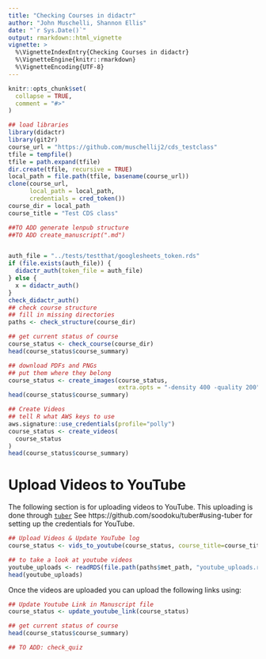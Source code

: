 ```yaml
---
title: "Checking Courses in didactr"
author: "John Muschelli, Shannon Ellis"
date: "`r Sys.Date()`"
output: rmarkdown::html_vignette
vignette: >
  %\VignetteIndexEntry{Checking Courses in didactr}
  %\VignetteEngine{knitr::rmarkdown}
  %\VignetteEncoding{UTF-8}
---
```


```r
knitr::opts_chunk$set(
  collapse = TRUE,
  comment = "#>"
)
```

```r
## load libraries
library(didactr)
library(git2r)
course_url = "https://github.com/muschellij2/cds_testclass"
tfile = tempfile()
tfile = path.expand(tfile)
dir.create(tfile, recursive = TRUE)
local_path = file.path(tfile, basename(course_url))
clone(course_url, 
      local_path = local_path, 
      credentials = cred_token())
course_dir = local_path
course_title = "Test CDS class"

##TO ADD generate lenpub structure
##TO ADD create_manuscript(".md")


auth_file = "../tests/testthat/googlesheets_token.rds"
if (file.exists(auth_file)) {
  didactr_auth(token_file = auth_file)
} else {
  x = didactr_auth()
}
check_didactr_auth()
## check course structure
## fill in missing directories
paths <- check_structure(course_dir)

## get current status of course
course_status <- check_course(course_dir)
head(course_status$course_summary)

## download PDFs and PNGs
## put them where they belong
course_status <- create_images(course_status, 
                               extra.opts = "-density 400 -quality 200")
head(course_status$course_summary)
```

```r
## Create Videos
## tell R what AWS keys to use
aws.signature::use_credentials(profile="polly")
course_status <- create_videos(
  course_status
)
head(course_status$course_summary)
```


# Upload Videos to YouTube

The following section is for uploading videos to YouTube.  This uploading is done through [`tuber`](https://github.com/soodoku/tuber)  See https://github.com/soodoku/tuber#using-tuber for setting up the credentials for YouTube.  

```r
## Upload Videos & Update YouTube log
course_status <- vids_to_youtube(course_status, course_title=course_title)

## to take a look at youtube videos
youtube_uploads <- readRDS(file.path(paths$met_path, "youtube_uploads.rds"))
head(youtube_uploads)

```

Once the videos are uploaded you can upload the following links using:

```r
## Update Youtube Link in Manuscript file
course_status <- update_youtube_link(course_status)

## get current status of course
head(course_status$course_summary)

## TO ADD: check_quiz
```
